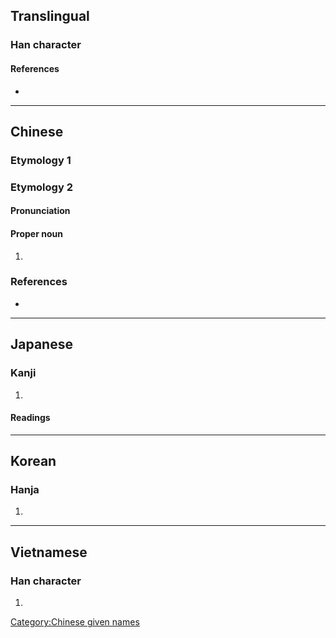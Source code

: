 {{character info/new}}
{{also|傑}}
==Translingual==

===Han character===
{{Han char|rn=75|rad=木|as=04|sn=8|four=40339|canj=DF|ids=⿱木灬}}

====References====
* {{Han ref|kx=0513.110|dkj=14498|dj=0899.070|hdz=21175.010|uh=6770}}

----

==Chinese==

===Etymology 1===
{{zh-see|傑}}

===Etymology 2===
{{zh-forms}}

====Pronunciation====
{{zh-pron
|m=jié
|c=git6
|cat=pn
}}

====Proper noun====
{{zh-proper noun}}

# {{n-g|A given name.}}

===References===
* {{R:twedu|A01883}}

[[Category:Chinese given names]]

----

==Japanese==

===Kanji===
{{ja-kanji|grade=|rs=木04}}

# {{defn|lang=ja|sort=木04}}

====Readings====
{{ja-readings|goon=[[げち]] (gechi)|kanon=[[けつ]] (ketsu)|kun=[[すぐれる]] (sugureru)}}

----

==Korean==

===Hanja===
{{ko-hanja|hangeul=걸|eumhun=|rv=geol|mr=kŏl|y=kel}}

# {{defn|lang=ko|sort=木04}}

----

==Vietnamese==

===Han character===
{{vi-hantu|[[kiệt]]|rs=木04}}

# {{defn|lang=vi|sort=木04}}
